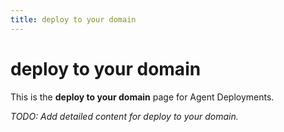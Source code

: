 ```yaml
---
title: deploy to your domain
---
```


# deploy to your domain

This is the **deploy to your domain** page for Agent Deployments.

_TODO: Add detailed content for deploy to your domain._
